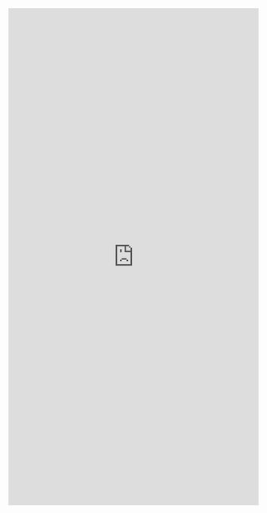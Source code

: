 <!---Mass and Energy Balances-->

<iframe id="learnR" src="http://bser2.bse.vt.edu:3838/mass-and-energy-balances/" style="border: 0px solid black; width: 100%; min-height: 1000px"></iframe>
